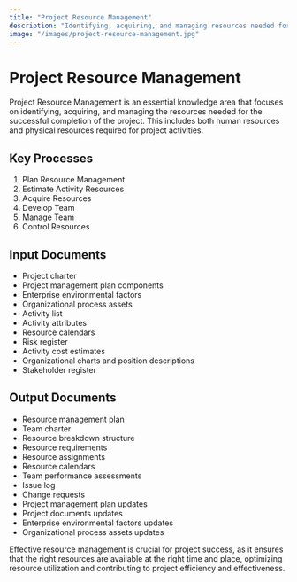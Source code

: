 ```yaml
---
title: "Project Resource Management"
description: "Identifying, acquiring, and managing resources needed for project success"
image: "/images/project-resource-management.jpg"
---
```


# Project Resource Management

Project Resource Management is an essential knowledge area that focuses on identifying, acquiring, and managing the resources needed for the successful completion of the project. This includes both human resources and physical resources required for project activities.

## Key Processes

1. Plan Resource Management
2. Estimate Activity Resources
3. Acquire Resources
4. Develop Team
5. Manage Team
6. Control Resources

## Input Documents

- Project charter
- Project management plan components
- Enterprise environmental factors
- Organizational process assets
- Activity list
- Activity attributes
- Resource calendars
- Risk register
- Activity cost estimates
- Organizational charts and position descriptions
- Stakeholder register

## Output Documents

- Resource management plan
- Team charter
- Resource breakdown structure
- Resource requirements
- Resource assignments
- Resource calendars
- Team performance assessments
- Issue log
- Change requests
- Project management plan updates
- Project documents updates
- Enterprise environmental factors updates
- Organizational process assets updates

Effective resource management is crucial for project success, as it ensures that the right resources are available at the right time and place, optimizing resource utilization and contributing to project efficiency and effectiveness.

